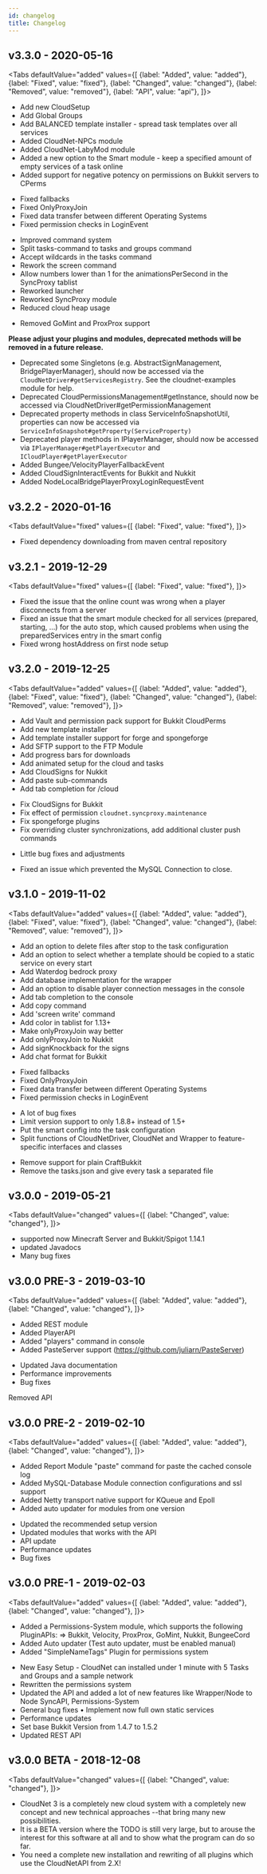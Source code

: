 ---
id: changelog
title: Changelog
---


<!--- Default
<Tabs
defaultValue="added"
values={[
{label: "Added", value: "added"},
{label: "Fixed", value: "fixed"},
{label: "Changed", value: "changed"},
{label: "Removed", value: "removed"},
{label: "API", value: "api"},
]}>
<TabItem value="added">Added</TabItem>
<TabItem value="fixed">Fixed</TabItem>
<TabItem value="changed">Changed</TabItem>
<TabItem value="removed">Removed</TabItem>
<TabItem value="api">API</TabItem>
</Tabs>
--->

## v3.3.0 - 2020-05-16
<Tabs
defaultValue="added"
values={[
{label: "Added", value: "added"},
{label: "Fixed", value: "fixed"},
{label: "Changed", value: "changed"},
{label: "Removed", value: "removed"},
{label: "API", value: "api"},
]}>
<TabItem value="added">

- Add new CloudSetup
- Add Global Groups
- Add BALANCED template installer - spread task templates over all services
- Added CloudNet-NPCs module
- Added CloudNet-LabyMod module
- Added a new option to the Smart module - keep a specified amount of empty services of a task online
- Added support for negative potency on permissions on Bukkit servers to CPerms

</TabItem>
<TabItem value="fixed">

- Fixed fallbacks
- Fixed OnlyProxyJoin
- Fixed data transfer between different Operating Systems
- Fixed permission checks in LoginEvent

</TabItem>
<TabItem value="changed">

- Improved command system
- Split tasks-command to tasks and groups command
- Accept wildcards in the tasks command
- Rework the screen command
- Allow numbers lower than 1 for the animationsPerSecond in the SyncProxy tablist
- Reworked launcher
- Reworked SyncProxy module
- Reduced cloud heap usage

</TabItem>
<TabItem value="removed">

- Removed GoMint and ProxProx support

</TabItem>
<TabItem value="api">

**Please adjust your plugins and modules, deprecated methods will be removed in a future release.**
- Deprecated some Singletons (e.g. AbstractSignManagement, BridgePlayerManager), should now be accessed via the `CloudNetDriver#getServicesRegistry`. See the cloudnet-examples module for help.
- Deprecated CloudPermissionsManagement#getInstance, should now be accessed via CloudNetDriver#getPermissionManagement
- Deprecated property methods in class ServiceInfoSnapshotUtil, properties can now be accessed via `ServiceInfoSnapshot#getProperty(ServiceProperty)`
- Deprecated player methods in IPlayerManager, should now be accessed via `IPlayerManager#getPlayerExecutor` and `ICloudPlayer#getPlayerExecutor`
- Added Bungee/VelocityPlayerFallbackEvent
- Added CloudSignInteractEvents for Bukkit and Nukkit
- Added NodeLocalBridgePlayerProxyLoginRequestEvent

</TabItem>
</Tabs>

## v3.2.2 - 2020-01-16
<Tabs
defaultValue="fixed"
values={[
{label: "Fixed", value: "fixed"},
]}>
<TabItem value="fixed">

- Fixed dependency downloading from maven central repository

</TabItem>
</Tabs>

## v3.2.1 - 2019-12-29
<Tabs
defaultValue="fixed"
values={[
{label: "Fixed", value: "fixed"},
]}>
<TabItem value="fixed">

- Fixed the issue that the online count was wrong when a player disconnects from a server
- Fixed an issue that the smart module checked for all services (prepared, starting, ...) for the auto stop, which caused problems when using the preparedServices entry in the smart config
- Fixed wrong hostAddress on first node setup

</TabItem>
</Tabs>

## v3.2.0 - 2019-12-25
<Tabs
defaultValue="added"
values={[
{label: "Added", value: "added"},
{label: "Fixed", value: "fixed"},
{label: "Changed", value: "changed"},
{label: "Removed", value: "removed"},
]}>
<TabItem value="added">

- Add Vault and permission pack support for Bukkit CloudPerms
- Add new template installer
- Add template installer support for forge and spongeforge
- Add SFTP support to the FTP Module
- Add progress bars for downloads
- Add animated setup for the cloud and tasks
- Add CloudSigns for Nukkit
- Add paste sub-commands
- Add tab completion for /cloud

</TabItem>
<TabItem value="fixed">

- Fix CloudSigns for Bukkit
- Fix effect of permission `cloudnet.syncproxy.maintenance`
- Fix spongeforge plugins
- Fix overriding cluster synchronizations, add additional cluster push commands

</TabItem>
<TabItem value="changed">

- Little bug fixes and adjustments

</TabItem>
<TabItem value="removed">

- Fixed an issue which prevented the MySQL Connection to close.

</TabItem>
</Tabs>

## v3.1.0 - 2019-11-02
<Tabs
defaultValue="added"
values={[
{label: "Added", value: "added"},
{label: "Fixed", value: "fixed"},
{label: "Changed", value: "changed"},
{label: "Removed", value: "removed"},
]}>
<TabItem value="added">

- Add an option to delete files after stop to the task configuration
- Add an option to select whether a template should be copied to a static service on every start
- Add Waterdog bedrock proxy
- Add database implementation for the wrapper
- Add an option to disable player connection messages in the console
- Add tab completion to the console
- Add copy command
- Add 'screen write' command
- Add color in tablist for 1.13+
- Make onlyProxyJoin way better
- Add onlyProxyJoin to Nukkit
- Add signKnockback for the signs
- Add chat format for Bukkit

</TabItem>
<TabItem value="fixed">

- Fixed fallbacks
- Fixed OnlyProxyJoin
- Fixed data transfer between different Operating Systems
- Fixed permission checks in LoginEvent

</TabItem>
<TabItem value="changed">

- A lot of bug fixes
- Limit version support to only 1.8.8+ instead of 1.5+
- Put the smart config into the task configuration
- Split functions of CloudNetDriver, CloudNet and Wrapper to feature-specific interfaces and classes

</TabItem>
<TabItem value="removed">

- Remove support for plain CraftBukkit
- Remove the tasks.json and give every task a separated file

</TabItem>
</Tabs>

## v3.0.0 - 2019-05-21
<Tabs
defaultValue="changed"
values={[
{label: "Changed", value: "changed"},
]}>
<TabItem value="changed">

- supported now Minecraft Server and Bukkit/Spigot 1.14.1
- updated Javadocs
- Many bug fixes

</TabItem>
</Tabs>

## v3.0.0 PRE-3 - 2019-03-10
<Tabs
defaultValue="added"
values={[
{label: "Added", value: "added"},
{label: "Changed", value: "changed"},
]}>
<TabItem value="added">

- Added REST module
- Added PlayerAPI
- Added "players" command in console
- Added PasteServer support (https://github.com/juliarn/PasteServer)

</TabItem>
<TabItem value="changed">

- Updated Java documentation
- Performance improvements
- Bug fixes

</TabItem>
<TabItem value="removed">Removed</TabItem>
<TabItem value="api">API</TabItem>
</Tabs>

## v3.0.0 PRE-2 - 2019-02-10
<Tabs
defaultValue="added"
values={[
{label: "Added", value: "added"},
{label: "Changed", value: "changed"},
]}>
<TabItem value="added">

- Added Report Module "paste" command for paste the cached console log
- Added MySQL-Database Module connection configurations and ssl support
- Added Netty transport native support for KQueue and Epoll
- Added auto updater for modules from one version

</TabItem>
<TabItem value="changed">

- Updated the recommended setup version
- Updated modules that works with the API
- API update
- Performance updates
- Bug fixes

</TabItem>
</Tabs>

## v3.0.0 PRE-1 - 2019-02-03
<Tabs
defaultValue="added"
values={[
{label: "Added", value: "added"},
{label: "Changed", value: "changed"},
]}>
<TabItem value="added">

- Added a Permissions-System module, which supports the following PluginAPIs: => Bukkit, Velocity, ProxProx, GoMint, Nukkit, BungeeCord
- Added Auto updater (Test auto updater, must be enabled manual)
- Added "SimpleNameTags" Plugin for permissions system

</TabItem>
<TabItem value="changed">

- New Easy Setup - CloudNet can installed under 1 minute with 5 Tasks and Groups and a sample network
- Rewritten the permissions system
- Updated the API and added a lot of new features like Wrapper/Node to Node SyncAPI, Permissions-System
- General bug fixes • Implement now full own static services
- Performance updates
- Set base Bukkit Version from 1.4.7 to 1.5.2
- Updated REST API

</TabItem>
</Tabs>

## v3.0.0 BETA - 2018-12-08
<Tabs
defaultValue="changed"
values={[
{label: "Changed", value: "changed"},
]}>
<TabItem value="changed">

- CloudNet 3 is a completely new cloud system with a completely new concept and new technical approaches --that bring many new possibilities.
- It is a BETA version where the TODO is still very large, but to arouse the interest for this software at all and to show what the program can do so far.
- You need a complete new installation and rewriting of all plugins which use the CloudNetAPI from 2.X!

</TabItem>
</Tabs>